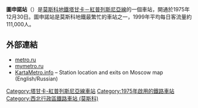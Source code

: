 {{Infobox station 
|name          = 圖申諾
|native_name   = Тушинская
|native_name_lang=ru
|type          = [[莫斯科地鐵|莫斯科地鐵]]車站
|image         = Tushinskaya-mm.jpg
|image_size    = 
|image_caption = 
|address       = [[西北行政區_(莫斯科)|西北行政區]]{{link-en|波克羅夫卡-斯特列什捏沃區|Pokrovskoye-Streshnevo District}}
|borough       = [[莫斯科|莫斯科]]
|country       = [[俄羅斯|俄羅斯]]
|coordinates   = {{coord|55.8267|37.4368|display=inline,title}}
|line          = {{MOSMETRO-bull|7|text=1}}
|other         = '''巴士'''：Т、2、88、96、102、210、248、266、400т、540、541、542、542п、549、568、575、614、631、640、678、741、777、904、930
|structure     = 
|platform      = 1個[[島式月台|島式月台]]
|depth         = {{convert|10.5|m}}
|levels        = 1層
|tracks        = 2條
|parking       = 無
|opened        = {{start date and age|df=yes|1975|12|30}}
|closed        = 
|rebuilt       = 
|ADA           = 
|code          = 126
|owned         = 莫斯科地鐵
|zone          = 
|former        = 
|passengers    = 
|pass_year     = 
|pass_percent  = 
|pass_system   = 
|mpassengers   = 
|services      = 
|map_type      = Moscow Ring Road
|AlternativeMap= Moscow map MKAD grayscale.png
|map_overlay   = Moscow metro map including line 14.svg
|map_caption   = 
|route_map     = 
|map_state     = collapsed
}}

'''圖申諾站'''（{{lang-rus|Тушинская|Tushinskaya}}）是[[莫斯科地鐵|莫斯科地鐵]][[塔甘卡－紅普列斯尼亞線|塔甘卡－紅普列斯尼亞線]]的一個車站，開通於1975年12月30日。圖申諾站是莫斯科地鐵最繁忙的車站之一，1999年平均每日客流量約111,000人。

==外部連結==
*[http://www.metro.ru/stations/tagansko-krasnopresnenskaya/tushinskaya/ metro.ru] {{Wayback|url=http://www.metro.ru/stations/tagansko-krasnopresnenskaya/tushinskaya/ |date=20200229065440 }}
*[https://web.archive.org/web/20070929103155/http://mymetro.ru/cgi-bin/list.pl?lng=ru&a=1&b=7&c=03 mymetro.ru]
*[http://www.kartametro.info/?hl=EN&ms=Tushinskaya&z=17&t=k KartaMetro.info] – Station location and exits on Moscow map (English/Russian)
{{塔甘卡－紅普列斯尼亞線}}
[[Category:塔甘卡-紅普列斯尼亞線車站|Category:塔甘卡-紅普列斯尼亞線車站]]
[[Category:1975年啟用的鐵路車站|Category:1975年啟用的鐵路車站]]
[[Category:西北行政區鐵路車站_(莫斯科)|Category:西北行政區鐵路車站 (莫斯科)]]